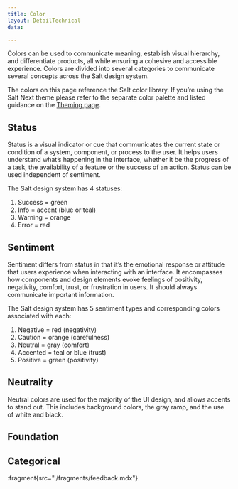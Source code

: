 ```yaml
---
title: Color
layout: DetailTechnical
data:

---
```


Colors can be used to communicate meaning, establish visual hierarchy, and differentiate products, all while ensuring a cohesive and accessible experience. Colors are divided into several categories to communicate several concepts across the Salt design system.

The colors on this page reference the Salt color library. If you’re using the Salt Next theme please refer to the separate color palette and listed guidance on the [Theming page](/salt/theming/index). 

## Status

Status is a visual indicator or cue that communicates the current state or condition of a system, component, or process to the user. It helps users understand what’s happening in the interface, whether it be the progress of a task, the availability of a feature or the success of an action. Status can be used independent of sentiment. 

The Salt design system has 4 statuses: 

1. Success = green
1. Info = accent (blue or teal)
1. Warning = orange
1. Error = red

## Sentiment

Sentiment differs from status in that it’s the emotional response or attitude that users experience when interacting with an interface. It encompasses how components and design elements evoke feelings of positivity, negativity, comfort, trust, or frustration in users. It should always communicate important information. 

The Salt design system has 5 sentiment types and corresponding colors associated with each:

1. Negative = red (negativity)
1. Caution = orange (carefulness)
1. Neutral = gray (comfort)
1. Accented = teal or blue (trust)
1. Positive = green (positivity)

## Neutrality 

Neutral colors are used for the majority of the UI design, and allows accents to stand out. This includes background colors, the gray ramp, and the use of white and black.

## Foundation

<FoundationColorView group="foundation" />

## Categorical

<FoundationColorView group="categorical" />

:fragment{src="./fragments/feedback.mdx"}
